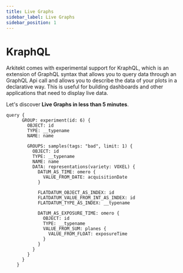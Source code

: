 ```yaml
---
title: Live Graphs
sidebar_label: Live Graphs
sidebar_position: 1
---
```


# KraphQL

Arkitekt comes with experimental support for KraphQL, which is an extension of GraphQL syntax that allows you to query data through an GraphQL Api call and
allows you to describe the data of your plots in a declarative way.
This is useful for building dashboards and other applications that need to display live data.

Let's discover **Live Graphs in less than 5 minutes**.

```kraphql live
query {
      GROUP: experiment(id: 6) {
        OBJECT: id
        TYPE: __typename
        NAME: name

        GROUPS: samples(tags: "bad", limit: 1) {
          OBJECT: id
          TYPE: __typename
          NAME: name
          DATA: representations(variety: VOXEL) {
            DATUM_AS_TIME: omero {
              VALUE_FROM_DATE: acquisitionDate
            }

            FLATDATUM_OBJECT_AS_INDEX: id
            FLATDATUM_VALUE_FROM_INT_AS_INDEX: id
            FLATDATUM_TYPE_AS_INDEX: __typename

            DATUM_AS_EXPOSURE_TIME: omero {
              OBJECT: id
              TYPE: __typename
              VALUE_FROM_SUM: planes {
                VALUE_FROM_FLOAT: exposureTime
              }
            }
          }
        }
      }
    }
```
